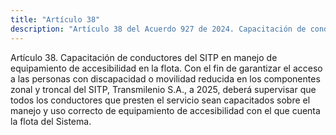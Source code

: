 ```yaml
---
title: "Artículo 38"
description: "Artículo 38 del Acuerdo 927 de 2024. Capacitación de conductores del SITP en manejo de equipamiento de accesibilidad en la flota."
---
```


Artículo 38. Capacitación de conductores del SITP en manejo de equipamiento de accesibilidad en la flota. Con el fin de garantizar el acceso a las personas con discapacidad o movilidad reducida en los componentes zonal y troncal del SITP, Transmilenio S.A., a 2025, deberá supervisar que todos los conductores que presten el servicio sean capacitados sobre el manejo y uso correcto de equipamiento de accesibilidad con el que cuenta la flota del Sistema.
